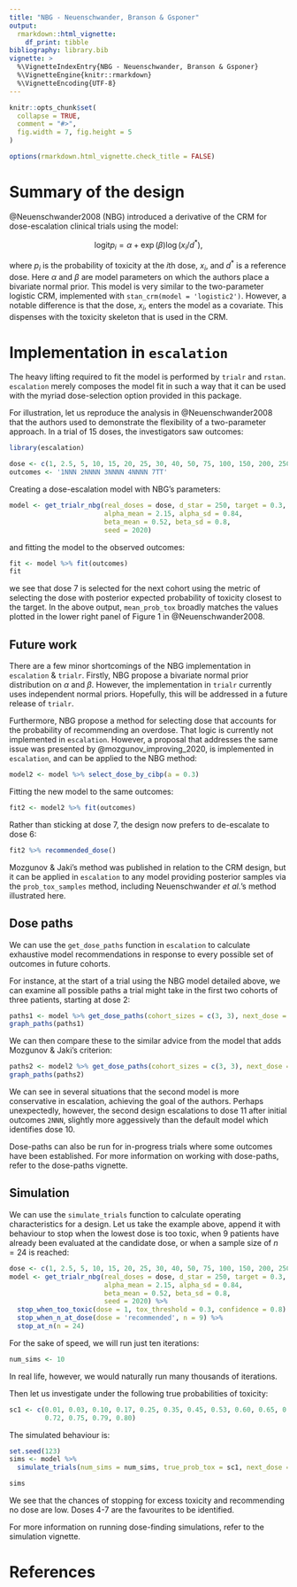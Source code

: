 ```yaml
---
title: "NBG - Neuenschwander, Branson & Gsponer"
output: 
  rmarkdown::html_vignette:
    df_print: tibble
bibliography: library.bib
vignette: >
  %\VignetteIndexEntry{NBG - Neuenschwander, Branson & Gsponer}
  %\VignetteEngine{knitr::rmarkdown}
  %\VignetteEncoding{UTF-8}
---
```


```r
knitr::opts_chunk$set(
  collapse = TRUE,
  comment = "#>",
  fig.width = 7, fig.height = 5
)

options(rmarkdown.html_vignette.check_title = FALSE)
```

# Summary of the design
@Neuenschwander2008 (NBG) introduced a derivative of the CRM for dose-escalation clinical trials using the model:

$$ \text{logit} p_i = \alpha + \exp{(\beta)} \log{(x_i / d^*)}, $$

where $p_i$ is the probability of toxicity at the $i$th dose, $x_i$, and $d^*$ is a reference dose.
Here $\alpha$ and $\beta$ are model parameters on which the authors place a bivariate normal prior. 
This model is very similar to the two-parameter logistic CRM, implemented with `stan_crm(model = 'logistic2')`.
However, a notable difference is that the dose, $x_i$, enters the model as a covariate.
This dispenses with the toxicity skeleton that is used in the CRM.


# Implementation in `escalation`

The heavy lifting required to fit the model is performed by `trialr` and `rstan`.
`escalation` merely composes the model fit in such a way that it can be used with the myriad dose-selection option provided in this package.

For illustration, let us reproduce the analysis in @Neuenschwander2008 that the authors used to demonstrate the flexibility of a two-parameter approach.
In a trial of 15 doses, the investigators saw outcomes:

```r
library(escalation)

dose <- c(1, 2.5, 5, 10, 15, 20, 25, 30, 40, 50, 75, 100, 150, 200, 250)
outcomes <- '1NNN 2NNNN 3NNNN 4NNNN 7TT'
```

Creating a dose-escalation model with NBG's parameters:
```r
model <- get_trialr_nbg(real_doses = dose, d_star = 250, target = 0.3,
                        alpha_mean = 2.15, alpha_sd = 0.84,
                        beta_mean = 0.52, beta_sd = 0.8,
                        seed = 2020)
```

and fitting the model to the observed outcomes:
```r
fit <- model %>% fit(outcomes)
fit
```

we see that dose 7 is selected for the next cohort using the metric of selecting the dose with posterior expected probability of toxicity closest to the target.
In the above output, `mean_prob_tox` broadly matches the values plotted in the lower right panel of Figure 1 in @Neuenschwander2008.

## Future work
There are a few minor shortcomings of the NBG implementation in `escalation` & `trialr`.
Firstly, NBG propose a bivariate normal prior distribution on $\alpha$ and $\beta$.
However, the implementation in `trialr` currently uses independent normal priors.
Hopefully, this will be addressed in a future release of `trialr`.

Furthermore, NBG propose a method for selecting dose that accounts for the probability of recommending an overdose.
That logic is currently not implemented in `escalation`.
However, a proposal that addresses the same issue was presented by @mozgunov_improving_2020, is implemented in `escalation`, and can be applied to the NBG method:

```r
model2 <- model %>% select_dose_by_cibp(a = 0.3)
```

Fitting the new model to the same outcomes:
```r
fit2 <- model2 %>% fit(outcomes)
```

Rather than sticking at dose 7, the design now prefers to de-escalate to dose 6:
```r
fit2 %>% recommended_dose()
```

Mozgunov & Jaki's method was published in relation to the CRM design, but it can be applied in `escalation` to any model providing posterior samples via the `prob_tox_samples` method, including Neuenschwander _et al._'s method illustrated here.


## Dose paths
We can use the `get_dose_paths` function in `escalation` to calculate exhaustive model recommendations in response to every possible set of outcomes in future cohorts.

For instance, at the start of a trial using the NBG model detailed above, we can examine all possible paths a trial might take in the first two cohorts of three patients, starting at dose 2:

```r
paths1 <- model %>% get_dose_paths(cohort_sizes = c(3, 3), next_dose = 2)
graph_paths(paths1)
```

We can then compare these to the similar advice from the model that adds Mozgunov & Jaki's criterion:

```r
paths2 <- model2 %>% get_dose_paths(cohort_sizes = c(3, 3), next_dose = 2)
graph_paths(paths2)
```

We can see in several situations that the second model is more conservative in escalation, achieving the goal of the authors.
Perhaps unexpectedly, however, the second design escalations to dose 11 after initial outcomes `2NNN`, slightly more aggessively than the default model which identifies dose 10.

Dose-paths can also be run for in-progress trials where some outcomes have been established.
For more information on working with dose-paths, refer to the dose-paths vignette.

## Simulation

We can use the `simulate_trials` function to calculate operating characteristics for a design.
Let us take the example above, append it with behaviour to stop when the lowest dose is too toxic, when 9 patients have already been evaluated at the candidate dose, or when a sample size of $n=24$ is reached:

```r
dose <- c(1, 2.5, 5, 10, 15, 20, 25, 30, 40, 50, 75, 100, 150, 200, 250)
model <- get_trialr_nbg(real_doses = dose, d_star = 250, target = 0.3,
                        alpha_mean = 2.15, alpha_sd = 0.84,
                        beta_mean = 0.52, beta_sd = 0.8,
                        seed = 2020) %>% 
  stop_when_too_toxic(dose = 1, tox_threshold = 0.3, confidence = 0.8) %>% 
  stop_when_n_at_dose(dose = 'recommended', n = 9) %>% 
  stop_at_n(n = 24)
```

For the sake of speed, we will run just ten iterations:

```r
num_sims <- 10
```

In real life, however, we would naturally run many thousands of iterations.

Then let us investigate under the following true probabilities of toxicity:

```r
sc1 <- c(0.01, 0.03, 0.10, 0.17, 0.25, 0.35, 0.45, 0.53, 0.60, 0.65, 0.69, 
         0.72, 0.75, 0.79, 0.80)
```

The simulated behaviour is:
```r
set.seed(123)
sims <- model %>%
  simulate_trials(num_sims = num_sims, true_prob_tox = sc1, next_dose = 1)

sims
```

We see that the chances of stopping for excess toxicity and recommending no dose are low.
Doses 4-7 are the favourites to be identified.

For more information on running dose-finding simulations, refer to the simulation vignette.


# References
